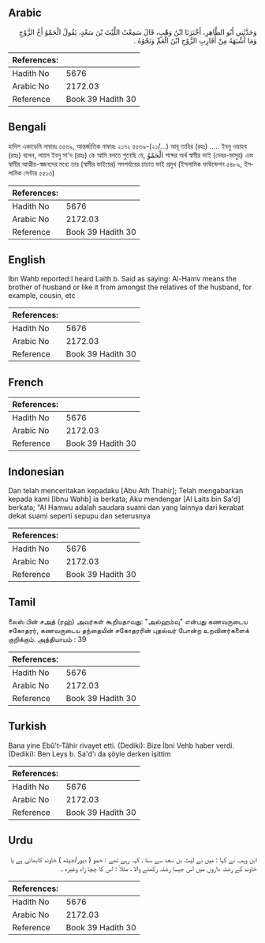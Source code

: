 ## Arabic


<div dir="rtl" lang="ar" style={{fontSize:'larger',backgroundColor:'#f8f9fa',padding:20}}>
وَحَدَّثَنِي أَبُو الطَّاهِرِ، أَخْبَرَنَا ابْنُ وَهْبٍ، قَالَ سَمِعْتُ اللَّيْثَ بْنَ سَعْدٍ، يَقُولُ الْحَمْوُ أَخُ الزَّوْجِ وَمَا أَشْبَهَهُ مِنْ أَقَارِبِ الزَّوْجِ ابْنُ الْعَمِّ وَنَحْوُهُ ‏.‏
</div>
<div style={{backgroundColor:'#f8f9fa',padding:20, marginBottom: 10}}><table> <thead> <tr> <th>References:</th> <th></th> </tr> </thead> <tbody><tr><td>Hadith No</td><td>5676</td></tr><tr><td>Arabic No</td><td>2172.03</td></tr><tr><td>Reference</td><td>Book 39 Hadith 30</td></tr></tbody></table></div>

## Bengali


<div dir="ltr" lang="bn" style={{fontSize:'larger',backgroundColor:'#f8f9fa',padding:20}}>
হাদিস একাডেমি নাম্বারঃ ৫৫৬৯, আন্তর্জাতিক নাম্বারঃ ২১৭২ ৫৫৬৯-(২১/...) আবূ তাহির (রহঃ) ..... ইবনু ওয়াহব (রহঃ) বলেন, লায়স ইবনু সা'দ (রহঃ) কে আমি বলতে শুনেছি যে, الْحَمْوُ শব্দের অর্থ স্বামীর ভাই (দেবর-ভাসুর) এবং স্বামীর আত্মীয়-স্বজনদের মধ্যে তার (স্বামীর ভাইয়ের) সমপর্যায়ের চাচাত ভাই প্রমুখ (ইসলামিক ফাউন্ডেশন ৫৪৮৯, ইসলামিক সেন্টার ৫৫১৩)
</div>
<div style={{backgroundColor:'#f8f9fa',padding:20, marginBottom: 10}}><table> <thead> <tr> <th>References:</th> <th></th> </tr> </thead> <tbody><tr><td>Hadith No</td><td>5676</td></tr><tr><td>Arabic No</td><td>2172.03</td></tr><tr><td>Reference</td><td>Book 39 Hadith 30</td></tr></tbody></table></div>

## English


<div dir="ltr" lang="en" style={{fontSize:'larger',backgroundColor:'#f8f9fa',padding:20}}>
Ibn Wahb reported:I heard Laith b. Said as saying: Al-Hamv means the brother of husband or like it from amongst the relatives of the husband, for example, cousin, etc
</div>
<div style={{backgroundColor:'#f8f9fa',padding:20, marginBottom: 10}}><table> <thead> <tr> <th>References:</th> <th></th> </tr> </thead> <tbody><tr><td>Hadith No</td><td>5676</td></tr><tr><td>Arabic No</td><td>2172.03</td></tr><tr><td>Reference</td><td>Book 39 Hadith 30</td></tr></tbody></table></div>

## French


<div dir="ltr" lang="fr" style={{fontSize:'larger',backgroundColor:'#f8f9fa',padding:20}}>

</div>
<div style={{backgroundColor:'#f8f9fa',padding:20, marginBottom: 10}}><table> <thead> <tr> <th>References:</th> <th></th> </tr> </thead> <tbody><tr><td>Hadith No</td><td>5676</td></tr><tr><td>Arabic No</td><td>2172.03</td></tr><tr><td>Reference</td><td>Book 39 Hadith 30</td></tr></tbody></table></div>

## Indonesian


<div dir="ltr" lang="id" style={{fontSize:'larger',backgroundColor:'#f8f9fa',padding:20}}>
Dan telah menceritakan kepadaku [Abu Ath Thahir]; Telah mengabarkan kepada kami [Ibnu Wahb] ia berkata; Aku mendengar [Al Laits bin Sa'd] berkata; "Al Hamwu adalah saudara suami dan yang lainnya dari kerabat dekat suami seperti sepupu dan seterusnya
</div>
<div style={{backgroundColor:'#f8f9fa',padding:20, marginBottom: 10}}><table> <thead> <tr> <th>References:</th> <th></th> </tr> </thead> <tbody><tr><td>Hadith No</td><td>5676</td></tr><tr><td>Arabic No</td><td>2172.03</td></tr><tr><td>Reference</td><td>Book 39 Hadith 30</td></tr></tbody></table></div>

## Tamil


<div dir="ltr" lang="ta" style={{fontSize:'larger',backgroundColor:'#f8f9fa',padding:20}}>
லைஸ் பின் சஅத் (ரஹ்) அவர்கள் கூறியதாவது: "அல்ஹம்வு" என்பது கணவருடைய சகோதரர், கணவருடைய தந்தையின் சகோதரரின் புதல்வர் போன்ற உறவினர்களைக் குறிக்கும். அத்தியாயம் : 39
</div>
<div style={{backgroundColor:'#f8f9fa',padding:20, marginBottom: 10}}><table> <thead> <tr> <th>References:</th> <th></th> </tr> </thead> <tbody><tr><td>Hadith No</td><td>5676</td></tr><tr><td>Arabic No</td><td>2172.03</td></tr><tr><td>Reference</td><td>Book 39 Hadith 30</td></tr></tbody></table></div>

## Turkish


<div dir="ltr" lang="tr" style={{fontSize:'larger',backgroundColor:'#f8f9fa',padding:20}}>
Bana yine Ebû't-Tâhir rivayet etti. (Dediki): Bize İbni Vehb haber verdi. (Dediki): Ben Leys b. Sa'd'ı da şöyle derken işittim
</div>
<div style={{backgroundColor:'#f8f9fa',padding:20, marginBottom: 10}}><table> <thead> <tr> <th>References:</th> <th></th> </tr> </thead> <tbody><tr><td>Hadith No</td><td>5676</td></tr><tr><td>Arabic No</td><td>2172.03</td></tr><tr><td>Reference</td><td>Book 39 Hadith 30</td></tr></tbody></table></div>

## Urdu


<div dir="rtl" lang="ur" style={{fontSize:'larger',backgroundColor:'#f8f9fa',padding:20}}>
ابن وہب نے کہا : میں نے لیث بن سعد سے سنا ، کہہ رہے تھے : حمو ( دیور/جیٹھ ) خاوند کابھائی ہے یا خاوند کے رشتہ داروں میں اس جیسا رشتہ رکھنے والا ، مثلاً : اس کا چچا زاد وغیرہ ۔
</div>
<div style={{backgroundColor:'#f8f9fa',padding:20, marginBottom: 10}}><table> <thead> <tr> <th>References:</th> <th></th> </tr> </thead> <tbody><tr><td>Hadith No</td><td>5676</td></tr><tr><td>Arabic No</td><td>2172.03</td></tr><tr><td>Reference</td><td>Book 39 Hadith 30</td></tr></tbody></table></div>